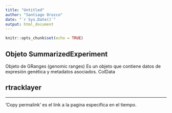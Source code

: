 ```yaml
---
title: "Untitled"
author: "Santiago Orozco"
date: "`r Sys.Date()`"
output: html_document
---
```


```r
knitr::opts_chunk$set(echo = TRUE)
```



## Objeto SummarizedExperiment
Objeto de GRanges (genomic ranges)
Es un objeto que contiene datos de expresión genética y metadatos asociados.
ColData

## rtracklayer

---

'Copy permalink' es el link a la pagina específica en el tiempo. 
